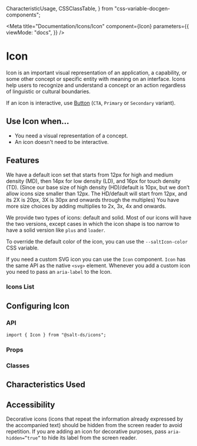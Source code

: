 
  CharacteristicUsage,
  CSSClassTable,
} from "css-variable-docgen-components";

<Meta
  title="Documentation/Icons/Icon"
  component={Icon}
  parameters={{
    viewMode: "docs",
  }}
/>

# Icon

Icon is an important visual representation of an application, a capability, or some other concept or specific entity with meaning on an interface. Icons help users to recognize and understand a concept or an action regardless of linguistic or cultural boundaries.

If an icon is interactive, use [Button](?path=/docs/documentation-core-button--docs) (`CTA`, `Primary` or `Secondary` variant).

<Canvas>
  <Story id="icons-icon--salt-icon" />
</Canvas>

## Use Icon when...

- You need a visual representation of a concept.
- An icon doesn't need to be interactive.

## Features

We have a default icon set that starts from 12px for high and medium density (MD), then 14px for low density (LD), and 16px for touch density (TD). (Since our base size of high density (HD)/default is 10px, but we don’t allow icons size smaller than 12px. The HD/default will start from 12px, and its 2X is 20px, 3X is 30px and onwards through the multiples)
You have more size choices by adding multiplies to 2x, 3x, 4x and onwards.

<Canvas>
  <Story id="icons-icon--salt-icon-multiple-sizes" />
</Canvas>

We provide two types of icons: default and solid. Most of our icons will have the two versions, except cases in which the icon shape is too narrow to have a solid version like `plus` and `loader`.

<Canvas>
  <Story id="icons-icon--salt-types" />
</Canvas>

To override the default color of the icon, you can use the `--saltIcon-color` CSS variable.

<Canvas>
  <AddDocumentIcon
    style={{ "--saltIcon-color": "var(--salt-status-info-foreground)" }}
  />
</Canvas>

If you need a custom SVG icon you can use the `Icon` component. `Icon` has the same API as the native `<svg>` element. Whenever you add a custom icon you need to pass an `aria-label` to the Icon.

<Canvas>
  <Story id="icons-icon--custom-svg-icon" />
</Canvas>

### Icons List

<Canvas>
  <Story id="icons-icon--all-icons-with-search" />
</Canvas>

## Configuring Icon

### API

```
import { Icon } from "@salt-ds/icons";
```

### Props

<ArgsTable of={Icon} />

### Classes

<CSSClassTable of={Icon} />

## Characteristics Used

<CharacteristicUsage of={Icon} />

## Accessibility

Decorative icons (icons that repeat the information already expressed by the accompanied text) should be hidden from the screen reader to avoid repetition.
If you are adding an icon for decorative purposes, pass `aria-hidden=”true”` to hide its label from the screen reader.

<HelpAndSupport />
